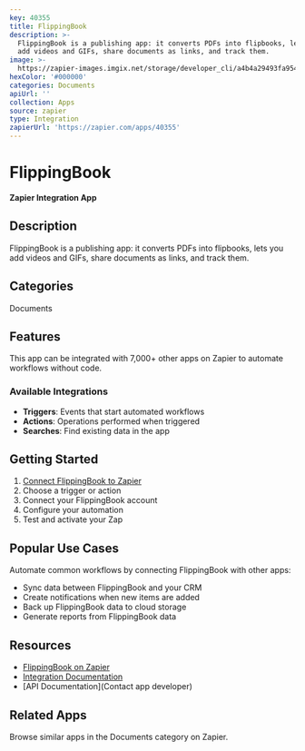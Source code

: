 ```yaml
---
key: 40355
title: FlippingBook
description: >-
  FlippingBook is a publishing app: it converts PDFs into flipbooks, lets you
  add videos and GIFs, share documents as links, and track them.
image: >-
  https://zapier-images.imgix.net/storage/developer_cli/a4b4a29493fa954fe1cf474978ef5da6.png?auto=format%2Ccompress&ixlib=python-3.0.0&q=50
hexColor: '#000000'
categories: Documents
apiUrl: ''
collection: Apps
source: zapier
type: Integration
zapierUrl: 'https://zapier.com/apps/40355'
---
```

# FlippingBook

**Zapier Integration App**

## Description

FlippingBook is a publishing app: it converts PDFs into flipbooks, lets you add videos and GIFs, share documents as links, and track them.

## Categories

Documents

## Features

This app can be integrated with 7,000+ other apps on Zapier to automate workflows without code.

### Available Integrations

- **Triggers**: Events that start automated workflows
- **Actions**: Operations performed when triggered
- **Searches**: Find existing data in the app

## Getting Started

1. [Connect FlippingBook to Zapier](https://zapier.com/apps/40355)
2. Choose a trigger or action
3. Connect your FlippingBook account
4. Configure your automation
5. Test and activate your Zap

## Popular Use Cases

Automate common workflows by connecting FlippingBook with other apps:

- Sync data between FlippingBook and your CRM
- Create notifications when new items are added
- Back up FlippingBook data to cloud storage
- Generate reports from FlippingBook data

## Resources

- [FlippingBook on Zapier](https://zapier.com/apps/40355)
- [Integration Documentation](https://zapier.com/apps/40355/integrations)
- [API Documentation](Contact app developer)

## Related Apps

Browse similar apps in the Documents category on Zapier.

